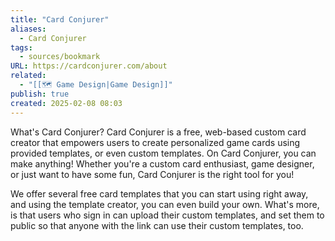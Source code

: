 ```yaml
---
title: "Card Conjurer"
aliases:
  - Card Conjurer
tags:
  - sources/bookmark
URL: https://cardconjurer.com/about
related:
  - "[[🗺️ Game Design|Game Design]]"
publish: true
created: 2025-02-08 08:03
---
```




What's Card Conjurer?
Card Conjurer is a free, web-based custom card creator that empowers users to create personalized game cards using provided templates, or even custom templates. On Card Conjurer, you can make anything! Whether you're a custom card enthusiast, game designer, or just want to have some fun, Card Conjurer is the right tool for you!

We offer several free card templates that you can start using right away, and using the template creator, you can even build your own. What's more, is that users who sign in can upload their custom templates, and set them to public so that anyone with the link can use their custom templates, too.